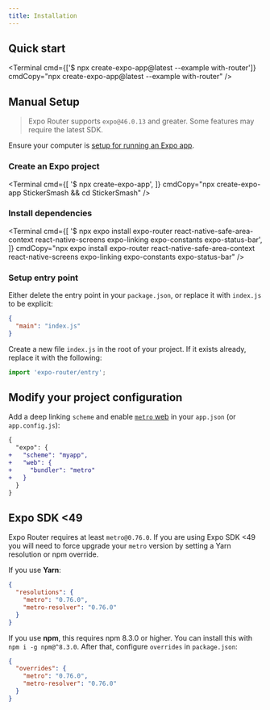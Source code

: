 ```yaml
---
title: Installation
---
```



## Quick start

<Terminal
  cmd={['$ npx create-expo-app@latest --example with-router']}
  cmdCopy="npx create-expo-app@latest --example with-router"
/>

## Manual Setup

> Expo Router supports `expo@46.0.13` and greater. Some features may require the latest SDK.

Ensure your computer is [setup for running an Expo app](https://docs.expo.dev/get-started/installation/).


<Step label="1">

### Create an Expo project

<Terminal
  cmd={[
    '$ npx create-expo-app',
  ]}
  cmdCopy="npx create-expo-app StickerSmash && cd StickerSmash"
/>

</Step>

<Step label="2">

### Install dependencies

<Terminal
  cmd={[
    '$ npx expo install expo-router react-native-safe-area-context react-native-screens expo-linking expo-constants expo-status-bar',
  ]}
  cmdCopy="npx expo install expo-router react-native-safe-area-context react-native-screens expo-linking expo-constants expo-status-bar"
/>

</Step>

<Step label="3">

### Setup entry point

Either delete the entry point in your `package.json`, or replace it with `index.js` to be explicit:

```json
{
  "main": "index.js"
}
```


Create a new file `index.js` in the root of your project. If it exists already, replace it with the following:

```js
import 'expo-router/entry';
```

</Step>

<Step label="4">

## Modify your project configuration

Add a deep linking `scheme` and enable [`metro` web](https://docs.expo.dev/guides/customizing-metro/#web-support-how) in your `app.json` (or `app.config.js`):


```diff
{
  "expo": {
+   "scheme": "myapp",
+   "web": {
+     "bundler": "metro"
+   }
  }
}
```

</Step>

## Expo SDK &lt;49

Expo Router requires at least `metro@0.76.0`. If you are using Expo SDK &lt;49 you will need to force upgrade your `metro` version by setting a Yarn resolution or npm override.

If you use **Yarn**:

```json title=package.json
{
  "resolutions": {
    "metro": "0.76.0",
    "metro-resolver": "0.76.0"
  }
}
```

If you use **npm**, this requires npm 8.3.0 or higher. You can install this with `npm i -g npm@^8.3.0`. After that, configure `overrides` in `package.json`:

```json title=package.json
{
  "overrides": {
    "metro": "0.76.0",
    "metro-resolver": "0.76.0"
  }
}
```
